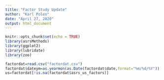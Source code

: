 ```yaml
---
title: "Factor Study Update"
author: "Karl Polen"
date: "April 27, 2020"
output: html_document
---
```


```r
knitr::opts_chunk$set(echo = TRUE)
library(asrsMethods)
library(ggplot2)
library(lubridate)
library(zoo)
```

```r
factordat=read.csv("factordat.csv")
factordat$dateym=as.yearmon(as.Date(factordat$date,format="%m/%d/%Y"))
us=factordat[!is.na(factordat$asrs_us_factors)]

```
